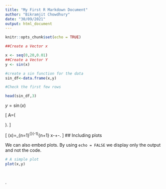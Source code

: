 ```yaml
---
title: "My First R Markdown Document"
author: "Bikramjit Chowdhury"
date: "30/09/2021"
output: html_document
---
```


```r
knitr::opts_chunk$set(echo = TRUE)
```

```r

##Create a Vector x

x <- seq(0,20,0.01)
##Create a Vector Y
y <- sin(x)

#create a sin function for the data
sin_df<-data.frame(x,y)

#Check the first few rows

head(sin_df,3)


```
$y=\sin(x)$

\[ A=\left(\begin{matrix} a_{11} & a_{12}\\ a_{21} & a_{22} \end{matrix}\right). \]

\[ \sin(x)=\sum_{n=1}^{\infty}(-1)^{n+1}\cdot \frac{x^{2n-1}}{(2n-1)!}
\approx x-\frac{x^3}{3!}+\frac{x^5}{5!}-\frac{x^7}{7!}\ldots. \]
## Including plots

We can also embed plots. By using `echo = FALSE` we display only the output and not the code.

```r

# A simple plot
plot(x,y) 




```
.
